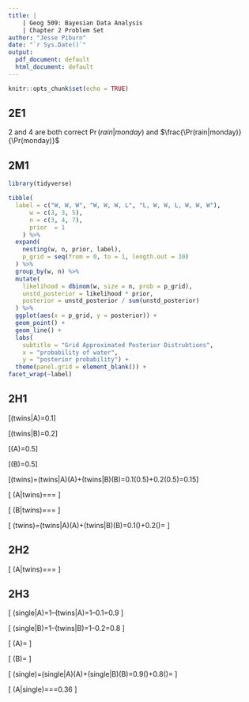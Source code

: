 ```yaml
---
title: |
    | Geog 509: Bayesian Data Analysis
    | Chapter 2 Problem Set
author: "Jesse Piburn"
date: "`r Sys.Date()`"
output:
  pdf_document: default
  html_document: default
---
```


```r
knitr::opts_chunk$set(echo = TRUE)
```

## 2E1
2 and 4 are both correct
$\Pr(rain|monday)$ and $\frac{\Pr(rain|monday)}{\Pr(monday)}$

## 2M1
```r
library(tidyverse)

tibble(
  label = c("W, W, W", "W, W, W, L", "L, W, W, L, W, W, W"),
      w = c(3, 3, 5),
      n = c(3, 4, 7),
      prior  = 1
    ) %>% 
  expand(
    nesting(w, n, prior, label),
    p_grid = seq(from = 0, to = 1, length.out = 30)
  ) %>%
  group_by(w, n) %>%
  mutate(
    likelihood = dbinom(w, size = n, prob = p_grid),
    unstd_posterior = likelihood * prior,             
    posterior = unstd_posterior / sum(unstd_posterior)
  ) %>% 
  ggplot(aes(x = p_grid, y = posterior)) +
  geom_point() +
  geom_line() +
  labs(
    subtitle = "Grid Approximated Posterior Distrubtions",
    x = "probability of water",
    y = "posterior probability") +
  theme(panel.grid = element_blank()) +
facet_wrap(~label)
```



## 2H1

\[\Pr(twins|A)=0.1\]

\[\Pr(twins|B)=0.2\]

\[\Pr(A)=0.5\]

\[\Pr(B)=0.5\]

\[\Pr(twins)=\Pr(twins|A)\Pr(A)+\Pr(twins|B)\Pr(B)=0.1(0.5)+0.2(0.5)=0.15\]

\[
\Pr(A|twins)=\frac{\Pr(twins|A)\Pr(A)}{\Pr(twins)}=\frac{0.1(0.5)}{0.15}=\frac{1}{3}
\]

\[
\Pr(B|twins)=\frac{\Pr(twins|B)\Pr(B)}{\Pr(twins)}=\frac{0.2(0.5)}{0.15}=\frac{2}{3}
\]

\[
\Pr(twins)=\Pr(twins|A)\Pr(A)+\Pr(twins|B)\Pr(B)=0.1(\frac{1}{3})+0.2(\frac{2}{3})=\frac{1}{6}
\]

## 2H2
\[
\Pr(A|twins)=\frac{\Pr(twins|A)\Pr(A)}{\Pr(twins)}=\frac{0.1(0.5)}{0.15}=\frac{1}{3}
\]


## 2H3
\[
\Pr(single|A)=1–\Pr(twins|A)=1–0.1=0.9
\]

\[
\Pr(single|B)=1–\Pr(twins|B)=1–0.2=0.8
\]

\[
\Pr(A)=\frac{1}{3}
\]

\[
\Pr(B)=\frac{2}{3}
\]

\[
\Pr(single)=\Pr(single|A)\Pr(A)+\Pr(single|B)\Pr(B)=0.9(\frac{1}{3})+0.8(\frac{2}{3})=\frac{5}{6}
\]

\[
\Pr(A|single)=\frac{\Pr(single|A)\Pr(A)}{\Pr(single)}=\frac{0.9(1/3)}{5/6}=0.36
\]
